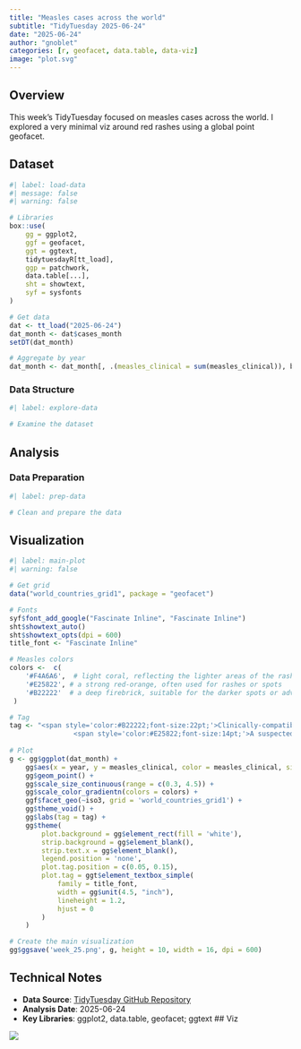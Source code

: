 ```yaml
---
title: "Measles cases across the world"
subtitle: "TidyTuesday 2025-06-24"
date: "2025-06-24"
author: "gnoblet"
categories: [r, geofacet, data.table, data-viz]
image: "plot.svg"
---
```


## Overview

This week's TidyTuesday focused on measles cases across the world. I explored a very minimal viz around red rashes using a global point geofacet.

## Dataset

```r
#| label: load-data
#| message: false
#| warning: false

# Libraries
box::use(
    gg = ggplot2,
    ggf = geofacet,
    ggt = ggtext,
    tidytuesdayR[tt_load],
    ggp = patchwork,
    data.table[...],
    sht = showtext,
    syf = sysfonts
)

# Get data
dat <- tt_load("2025-06-24")
dat_month <- dat$cases_month
setDT(dat_month)  

# Aggregate by year 
dat_month <- dat_month[, .(measles_clinical = sum(measles_clinical)), by = .(year, iso3)]
```

### Data Structure

```r
#| label: explore-data

# Examine the dataset
```

## Analysis

### Data Preparation

```r
#| label: prep-data

# Clean and prepare the data
```

## Visualization

```r
#| label: main-plot
#| warning: false

# Get grid
data("world_countries_grid1", package = "geofacet")

# Fonts
syf$font_add_google("Fascinate Inline", "Fascinate Inline")
sht$showtext_auto()
sht$showtext_opts(dpi = 600)
title_font <- "Fascinate Inline"

# Measles colors
colors <-  c(
    '#F4A6A6',  # light coral, reflecting the lighter areas of the rash
    '#E25822', # a strong red-orange, often used for rashes or spots
    '#B22222'  # a deep firebrick, suitable for the darker spots or advanced rash stages
 )

# Tag
tag <- "<span style='color:#B22222;font-size:22pt;'>Clinically-compatible measles cases</span><br><br>
                <span style='color:#E25822;font-size:14pt;'>A suspected case with fever, maculopapular rash, and at least one of cough, coryza, or conjunctivitis, without a clinical specimen or epidemiological link to a confirmed case.</span>"
   
# Plot
g <- gg$ggplot(dat_month) +
    gg$aes(x = year, y = measles_clinical, color = measles_clinical, size = measles_clinical) + 
    gg$geom_point() +
    gg$scale_size_continuous(range = c(0.3, 4.5)) +
    gg$scale_color_gradientn(colors = colors) +
    ggf$facet_geo(~iso3, grid = 'world_countries_grid1') +
    gg$theme_void() +
    gg$labs(tag = tag) +
    gg$theme(
        plot.background = gg$element_rect(fill = 'white'),
        strip.background = gg$element_blank(),
        strip.text.x = gg$element_blank(),
        legend.position = 'none',
        plot.tag.position = c(0.05, 0.15),
        plot.tag = ggt$element_textbox_simple(
            family = title_font,
            width = gg$unit(4.5, "inch"),
            lineheight = 1.2,
            hjust = 0
        )
    ) 

# Create the main visualization
gg$ggsave('week_25.png', g, height = 10, width = 16, dpi = 600)
```

## Technical Notes

- **Data Source**: [TidyTuesday GitHub Repository](https://github.com/rfordatascience/tidytuesday)
- **Analysis Date**: 2025-06-24
- **Key Libraries**: ggplot2, data.table, geofacet; ggtext
## Viz

![](week_25.png)
